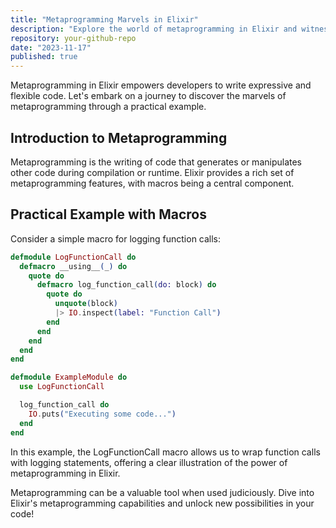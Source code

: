 ```yaml
---
title: "Metaprogramming Marvels in Elixir"
description: "Explore the world of metaprogramming in Elixir and witness its marvels through practical examples."
repository: your-github-repo
date: "2023-11-17"
published: true
---
```


Metaprogramming in Elixir empowers developers to write expressive and flexible code. Let's embark on a journey to discover the marvels of metaprogramming through a practical example.

## Introduction to Metaprogramming

Metaprogramming is the writing of code that generates or manipulates other code during compilation or runtime. Elixir provides a rich set of metaprogramming features, with macros being a central component.

## Practical Example with Macros

Consider a simple macro for logging function calls:

```elixir
defmodule LogFunctionCall do
  defmacro __using__(_) do
    quote do
      defmacro log_function_call(do: block) do
        quote do
          unquote(block)
          |> IO.inspect(label: "Function Call")
        end
      end
    end
  end
end

defmodule ExampleModule do
  use LogFunctionCall

  log_function_call do
    IO.puts("Executing some code...")
  end
end
```

In this example, the LogFunctionCall macro allows us to wrap function calls with logging statements, offering a clear illustration of the power of metaprogramming in Elixir.

Metaprogramming can be a valuable tool when used judiciously. Dive into Elixir's metaprogramming capabilities and unlock new possibilities in your code!